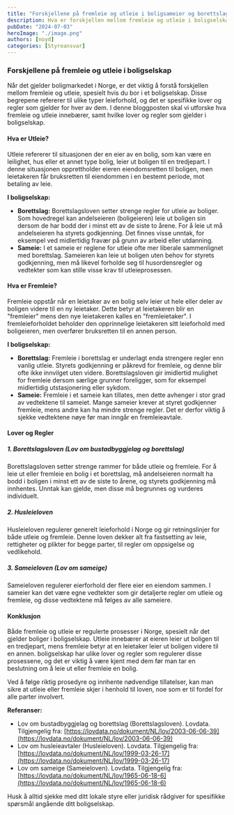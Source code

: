 ```yaml
---
title: "Forskjellene på fremleie og utleie i boligsameier og borettslag"
description: Hva er forskjellen mellom fremleie og utleie i boligselskap, og hvilke lover regulerer disse leieforholdene? I denne bloggposten får du en oversikt over reglene og kravene som gjelder for begge deler.
pubDate: "2024-07-03"
heroImage: "./image.png"
authors: [noyd]
categories: [Styreansvar]
---
```


### Forskjellene på fremleie og utleie i boligselskap

Når det gjelder boligmarkedet i Norge, er det viktig å forstå forskjellen mellom fremleie og utleie, spesielt hvis du bor i et boligselskap. Disse begrepene refererer til ulike typer leieforhold, og det er spesifikke lover og regler som gjelder for hver av dem. I denne bloggposten skal vi utforske hva fremleie og utleie innebærer, samt hvilke lover og regler som gjelder i boligselskap.

#### Hva er Utleie?

Utleie refererer til situasjonen der en eier av en bolig, som kan være en leilighet, hus eller et annet type bolig, leier ut boligen til en tredjepart. I denne situasjonen opprettholder eieren eiendomsretten til boligen, men leietakeren får bruksretten til eiendommen i en bestemt periode, mot betaling av leie.

**I boligselskap:**

- **Borettslag:** Borettslagsloven setter strenge regler for utleie av boliger. Som hovedregel kan andelseieren (boligeieren) leie ut boligen sin dersom de har bodd der i minst ett av de siste to årene. For å leie ut må andelseieren ha styrets godkjenning. Det finnes visse unntak, for eksempel ved midlertidig fravær på grunn av arbeid eller utdanning.
- **Sameie:** I et sameie er reglene for utleie ofte mer liberale sammenlignet med borettslag. Sameieren kan leie ut boligen uten behov for styrets godkjenning, men må likevel forholde seg til husordensregler og vedtekter som kan stille visse krav til utleieprosessen.

#### Hva er Fremleie?

Fremleie oppstår når en leietaker av en bolig selv leier ut hele eller deler av boligen videre til en ny leietaker. Dette betyr at leietakeren blir en "fremleier" mens den nye leietakeren kalles en "fremleietaker". I fremleieforholdet beholder den opprinnelige leietakeren sitt leieforhold med boligeieren, men overfører bruksretten til en annen person.

**I boligselskap:**

- **Borettslag:** Fremleie i borettslag er underlagt enda strengere regler enn vanlig utleie. Styrets godkjenning er påkrevd for fremleie, og denne blir ofte ikke innvilget uten videre. Borettslagsloven gir imidlertid mulighet for fremleie dersom særlige grunner foreligger, som for eksempel midlertidig utstasjonering eller sykdom.
- **Sameie:** Fremleie i et sameie kan tillates, men dette avhenger i stor grad av vedtektene til sameiet. Mange sameier krever at styret godkjenner fremleie, mens andre kan ha mindre strenge regler. Det er derfor viktig å sjekke vedtektene nøye før man inngår en fremleieavtale.

#### Lover og Regler

##### 1. **Borettslagsloven (Lov om bustadbyggjelag og borettslag)**

Borettslagsloven setter strenge rammer for både utleie og fremleie. For å leie ut eller fremleie en bolig i et borettslag, må andelseieren normalt ha bodd i boligen i minst ett av de siste to årene, og styrets godkjenning må innhentes. Unntak kan gjelde, men disse må begrunnes og vurderes individuelt.

##### 2. **Husleieloven**

Husleieloven regulerer generelt leieforhold i Norge og gir retningslinjer for både utleie og fremleie. Denne loven dekker alt fra fastsetting av leie, rettigheter og plikter for begge parter, til regler om oppsigelse og vedlikehold.

##### 3. **Sameieloven (Lov om sameige)**

Sameieloven regulerer eierforhold der flere eier en eiendom sammen. I sameier kan det være egne vedtekter som gir detaljerte regler om utleie og fremleie, og disse vedtektene må følges av alle sameiere.

#### Konklusjon

Både fremleie og utleie er regulerte prosesser i Norge, spesielt når det gjelder boliger i boligselskap. Utleie innebærer at eieren leier ut boligen til en tredjepart, mens fremleie betyr at en leietaker leier ut boligen videre til en annen. boligselskap har ulike lover og regler som regulerer disse prosessene, og det er viktig å være kjent med dem før man tar en beslutning om å leie ut eller fremleie en bolig.

Ved å følge riktig prosedyre og innhente nødvendige tillatelser, kan man sikre at utleie eller fremleie skjer i henhold til loven, noe som er til fordel for alle parter involvert.

**Referanser:**

- Lov om bustadbyggjelag og borettslag (Borettslagsloven). Lovdata. Tilgjengelig fra: [https://lovdata.no/dokument/NL/lov/2003-06-06-39](https://lovdata.no/dokument/NL/lov/2003-06-06-39)
- Lov om husleieavtaler (Husleieloven). Lovdata. Tilgjengelig fra: [https://lovdata.no/dokument/NL/lov/1999-03-26-17](https://lovdata.no/dokument/NL/lov/1999-03-26-17)
- Lov om sameige (Sameieloven). Lovdata. Tilgjengelig fra: [https://lovdata.no/dokument/NL/lov/1965-06-18-6](https://lovdata.no/dokument/NL/lov/1965-06-18-6)

Husk å alltid sjekke med ditt lokale styre eller juridisk rådgiver for spesifikke spørsmål angående ditt boligselskap.

